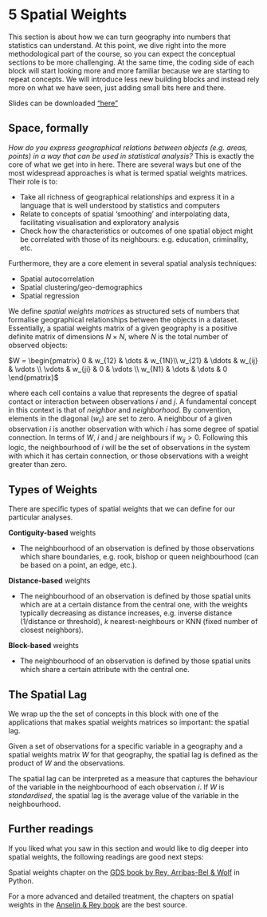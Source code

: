 # 5 Spatial Weights {#sec-spatial-w .unnumbered}

This section is about how we can turn geography into numbers that statistics can understand. At this point, we dive right into the more methodological part of the course, so you can expect the conceptual sections to be more challenging. At the same time, the coding side of each block will start looking more and more familiar because we are starting to repeat concepts. We will introduce less new building blocks and instead rely more on what we have seen, just adding small bits here and there.

Slides can be downloaded ["here"](/html/Week_spatial-weights_slides.pdf)

## Space, formally

*How do you express geographical relations between objects (e.g. areas, points) in a way that can be used in statistical analysis?* This is exactly the core of what we get into in here. There are several ways but one of the most widespread approaches is what is termed spatial weights matrices. Their role is to:

-   Take all richness of geographical relationships and express it in a language that is well understood by statistics and computers
-   Relate to concepts of spatial 'smoothing' and interpolating data, facilitating visualisation and exploratory analysis
-   Check how the characteristics or outcomes of one spatial object might be correlated with those of its neighbours: e.g. education, criminality, etc.

Furthermore, they are a core element in several spatial analysis techniques:

-   Spatial autocorrelation
-   Spatial clustering/geo-demographics
-   Spatial regression

We define *spatial weights matrices* as structured sets of numbers that formalise geographical relationships between the objects in a dataset. Essentially, a spatial weights matrix of a given geography is a positive definite matrix of dimensions $N \times N$, where $N$ is the total number of observed objects:

$W = \begin{pmatrix} 0 & w_{12} & \dots & w_{1N}\\ w_{21} & \ddots & w_{ij} & \vdots \\ \vdots & w_{ji} & 0 & \vdots \\ w_{N1} & \dots & \dots & 0 \end{pmatrix}$

where each cell contains a value that represents the degree of spatial contact or interaction between observations $i$ and $j$. A fundamental concept in this context is that of *neighbor* and *neighborhood*. By convention, elements in the diagonal ($w_{ii}$) are set to zero. A neighbour of a given observation $i$ is another observation with which $i$ has some degree of spatial connection. In terms of $W$, $i$ and $j$ are neighbours if $w_{ij} > 0$. Following this logic, the neighbourhood of $i$ will be the set of observations in the system with which it has certain connection, or those observations with a weight greater than zero.

## Types of Weights

There are specific types of spatial weights that we can define for our particular analyses.

**Contiguity-based** weights

-   The neighbourhood of an observation is defined by those observations which share boundaries, e.g. rook, bishop or queen neighbourhood (can be based on a point, an edge, etc.).

**Distance-based** weights

-   The neighbourhood of an observation is defined by those spatial units which are at a certain distance from the central one, with the weights typically decreasing as distance increases, e.g. inverse distance (1/distance or threshold), $k$ nearest-neighbours or KNN (fixed number of closest neighbors).

**Block-based** weights

-   The neighbourhood of an observation is defined by those spatial units which share a certain attribute with the central one.

## The Spatial Lag

We wrap up the the set of concepts in this block with one of the applications that makes spatial weights matrices so important: the spatial lag.

Given a set of observations for a specific variable in a geography and a spatial weights matrix $W$ for that geography, the spatial lag is defined as the product of $W$ and the observations.

The spatial lag can be interpreted as a measure that captures the behaviour of the variable in the neighbourhood of each observation $i$. If $W$ is *standardised*, the spatial lag is the average value of the variable in the neighbourhood.

## Further readings

If you liked what you saw in this section and would like to dig deeper into spatial weights, the following readings are good next steps:

Spatial weights chapter on the [GDS book by Rey, Arribas-Bel & Wolf](https://geographicdata.science/book/notebooks/04_spatial_weights.html) in Python.

For a more advanced and detailed treatment, the chapters on spatial weights in the [Anselin & Rey book](https://www.amazon.co.uk/Modern-Spatial-Econometrics-Practice-GeoDaSpace/dp/0986342106) are the best source.
